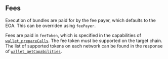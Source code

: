 ## Fees

Execution of bundles are paid for by the fee payer, which defaults to the EOA. This can be overriden using `feePayer`.

Fees are paid in `feeToken`, which is specified in the capabilities of [`wallet_prepareCalls`](/relay/wallet_prepareCalls). The fee token must be supported on the target chain. The list of supported tokens on each network can be found in the response of [`wallet_getCapabilities`](/relay/wallet_getCapabilities).
